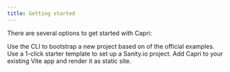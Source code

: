 ```yaml
---
title: Getting started
---
```


There are several options to get started with Capri:

<TwoCols>
  <Card link="/docs/getting-started/new-site" title="Create a new site">
    Use the CLI to bootstrap a new project based on of the official examples.
  </Card>
  <Card link="/docs/getting-started/sanity-starter" title="Sanity starter">
    Use a 1-click starter template to set up a Sanity.io project.
  </Card>
  <Card link="/docs/getting-started/existing-app" title="Existing apps">
    Add Capri to your existing Vite app and render it as static site.
  </Card>
</TwoCols>
